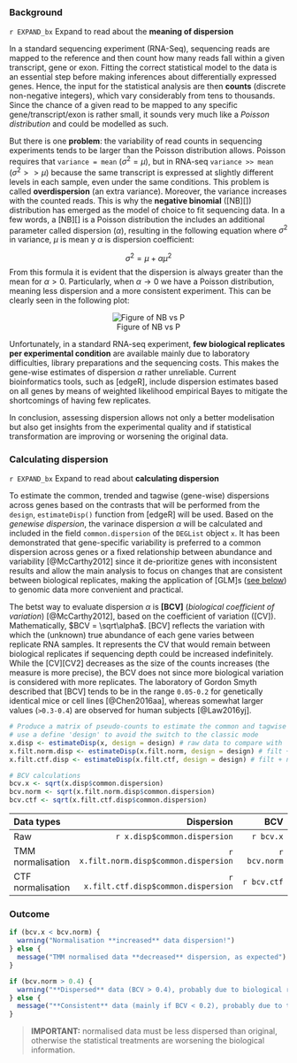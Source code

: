 ### Background {#binomialNegative}

[START EXPANDIBLE]: #
`r EXPAND_bx` Expand to read about the <b>meaning of dispersion</b></summary>

In a standard sequencing experiment (RNA-Seq), sequencing reads are mapped to the reference and then count how many reads fall within a given transcript, gene or exon. Fitting the correct statistical model to the data is an essential step before making inferences about differentially expressed genes.
Hence, the input for the statistical analysis are then **counts** (discrete non-negative integers), which vary considerably from tens to thousands. Since the chance of a given read to be mapped to any specific gene/transcript/exon is rather small, it sounds very much like a _Poisson distribution_ and could be modelled as such.

But there is one **problem**: the variability of read counts in sequencing experiments tends to be larger than the Poisson distribution allows. Poisson requires that `variance = mean` ($\sigma^2 = \mu$), but in RNA-seq `variance >> mean` ($\sigma^2 >> \mu$) because the same transcript is expressed at slightly different levels in each sample, even under the same conditions. This problem is called **overdispersion** (an extra variance). Moreover, the variance increases with the counted reads. This is why the **negative binomial** ([NB][]) distribution has emerged as the model of choice to fit sequencing data.
In a few words, a [NB][] is a Poisson distribution the includes an additional parameter called dispersion ($\alpha$), resulting in the following equation where $\sigma^2$ in variance, $\mu$ is mean y $\alpha$ is dispersion coefficient: 

$$\sigma^2 = \mu + \alpha\mu^2$$
From this formula it is evident that the dispersion is always greater than the mean for $\alpha > 0$. Particularly, when $\alpha \rightarrow 0$ we have a Poisson distribution, meaning less dispersion and a more consistent experiment. This can be clearly seen in the following plot:

<div style="text-align: center;">
![Figure of NB vs P](https://bioramble.files.wordpress.com/2016/01/nb_mean_var.png)
</div>

Unfortunately, in a standard RNA-seq experiment, **few biological replicates per experimental condition** are available mainly due to laboratory difficulties, library preparations and the sequencing costs. This makes the gene-wise estimates of dispersion $\alpha$ rather unreliable. Current bioinformatics tools, such as [edgeR], include dispersion estimates based on all genes by means of weighted likelihood empirical Bayes to mitigate the shortcomings of having few replicates.

In conclusion, assessing dispersion allows not only a better modelisation but also get insights from the experimental quality and if statistical transformation are improving or worsening the original data.

</details> 
[END EXPANDIBLE]: #


### Calculating dispersion

[START EXPANDIBLE]: #
`r EXPAND_bx` Expand to read about <b>calculating dispersion</b></summary>

To estimate the common, trended and tagwise (gene-wise) dispersions across genes based on the contrasts that will be performed from the `design`, `estimateDisp()` function from [edgeR] will be used. Based on the _genewise dispersion_, the varinace dispersion $\alpha$ will be calculated and included in the field `common.dispersion` of the `DEGList` object `x`. It has been demonstrated that gene-specific variability is preferred to a common dispersion across genes or a fixed relationship between abundance and variability [@McCarthy2012] since it de-prioritize genes with inconsistent results and allow the main analysis to focus on changes that are consistent between biological replicates, making the application of [GLM]s ([see below](#aboutGLMs)) to genomic data more convenient and practical. 

</details> 
[END EXPANDIBLE]: #

The betst way to evaluate dispersion $\alpha$ is **[BCV]** (_biological coefficient of variation_) [@McCarthy2012], based on the coefficient of variation ([CV]). Mathematically, $BCV = \sqrt\alpha$.
[BCV] reflects the variation with which the (unknown) true abundance of each gene varies between replicate RNA samples. It represents the CV that would remain between biological replicates if sequencing depth could be increased indefinitely. While the [CV][CV2] decreases as the size of the counts increases (the measure is more precise), the BCV does not since more biological variation is considered with more replicates. The laboratory of Gordon Smyth described that [BCV] tends to be in the range `0.05-0.2` for genetically identical mice or cell lines [@Chen2016aa], whereas somewhat larger values (`>0.3-0.4`) are observed for human subjects [@Law2016yj].


```r
# Produce a matrix of pseudo-counts to estimate the common and tagwise dispersions
# use a define 'design' to avoid the switch to the classic mode 
x.disp <- estimateDisp(x, design = design) # raw data to compare with
x.filt.norm.disp <- estimateDisp(x.filt.norm, design = design) # filt + norm with TMM
x.filt.ctf.disp <- estimateDisp(x.filt.ctf, design = design) # filt + norm with CTF

# BCV calculations
bcv.x <- sqrt(x.disp$common.dispersion)
bcv.norm <- sqrt(x.filt.norm.disp$common.dispersion)
bcv.ctf <- sqrt(x.filt.ctf.disp$common.dispersion)
```

**Data types** | **Dispersion** | **BCV**
:---           | ------:        | ----:
Raw               | `r x.disp$common.dispersion`           | `r bcv.x`
TMM normalisation | `r x.filt.norm.disp$common.dispersion` | `r bcv.norm`
CTF normalisation | `r x.filt.ctf.disp$common.dispersion`  | `r bcv.ctf`


### Outcome

```r
if (bcv.x < bcv.norm) {
  warning("Normalisation **increased** data dispersion!")
} else {
  message("TMM normalised data **decreased** dispersion, as expected")
}

if (bcv.norm > 0.4) {
  warning("**Dispersed** data (BCV > 0.4), probably due to biological replications")
} else {
  message("**Consistent** data (mainly if BCV < 0.2), probably due to technical replications or _good handling_\n")
}
```


> **IMPORTANT:** normalised data must be less dispersed than original, otherwise the statistical treatments are worsening the biological information.
